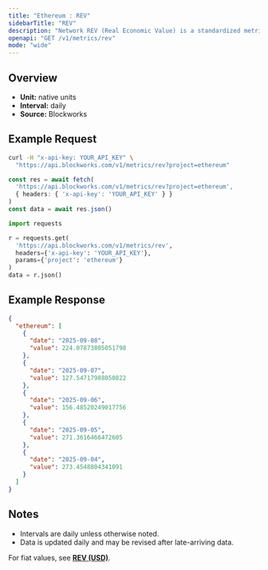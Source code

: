 ```yaml
---
title: "Ethereum : REV"
sidebarTitle: "REV"
description: "Network REV (Real Economic Value) is a standardized metric that tracks blockchain value accrual generated by user activity. REV consists of both in-protocol transaction fees and out-of-protocol tips that users pay for transaction execution, so it measures the monetary demand to transact onchain."
openapi: "GET /v1/metrics/rev"
mode: "wide"
---
```


## Overview

- **Unit:** native units
- **Interval:** daily
- **Source:** Blockworks

## Example Request

<CodeGroup>

```bash cURL
curl -H "x-api-key: YOUR_API_KEY" \
  "https://api.blockworks.com/v1/metrics/rev?project=ethereum"
```

```typescript TypeScript
const res = await fetch(
  'https://api.blockworks.com/v1/metrics/rev?project=ethereum',
  { headers: { 'x-api-key': 'YOUR_API_KEY' } }
)
const data = await res.json()
```

```python Python
import requests

r = requests.get(
  'https://api.blockworks.com/v1/metrics/rev',
  headers={'x-api-key': 'YOUR_API_KEY'},
  params={'project': 'ethereum'}
)
data = r.json()
```

</CodeGroup>

## Example Response

```json
{
  "ethereum": [
    {
      "date": "2025-09-08",
      "value": 224.07873805051798
    },
    {
      "date": "2025-09-07",
      "value": 127.54717988050822
    },
    {
      "date": "2025-09-06",
      "value": 156.48520249017756
    },
    {
      "date": "2025-09-05",
      "value": 271.3616466472605
    },
    {
      "date": "2025-09-04",
      "value": 273.4548804341091
    }
  ]
}
```

## Notes
- Intervals are daily unless otherwise noted.
- Data is updated daily and may be revised after late-arriving data.


<Note>For fiat values, see **[REV (USD)](./rev-usd)**.</Note>